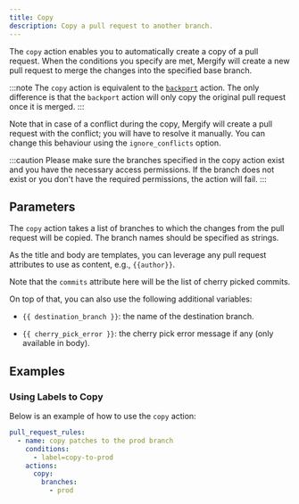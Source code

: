 ```yaml
---
title: Copy
description: Copy a pull request to another branch.
---
```



The `copy` action enables you to automatically create a copy of a pull request.
When the conditions you specify are met, Mergify will create a new pull request
to merge the changes into the specified base branch.

:::note
  The `copy` action is equivalent to the
  [`backport`](/workflow/actions/backport) action. The only difference is that
  the `backport` action will only copy the original pull request once it is
  merged.
:::

Note that in case of a conflict during the copy, Mergify will create a pull
request with the conflict; you will have to resolve it manually. You can change
this behaviour using the `ignore_conflicts` option.

:::caution
  Please make sure the branches specified in the copy action exist and you have
  the necessary access permissions. If the branch does not exist or you don't
  have the required permissions, the action will fail.
:::

## Parameters

The `copy` action takes a list of branches to which the changes from the pull
request will be copied. The branch names should be specified as strings.

<ActionOptionsTable action="copy" />

As the title and body are templates, you can leverage any pull request
attributes to use as content, e.g., `{{author}}`.

Note that the `commits` attribute here will be the list of cherry
picked commits.

On top of that, you can also use the following additional variables:

- `{{ destination_branch }}`: the name of the destination branch.

- `{{ cherry_pick_error }}`: the cherry pick error message if any (only
    available in body).

## Examples

### Using Labels to Copy

Below is an example of how to use the `copy` action:

```yaml
pull_request_rules:
  - name: copy patches to the prod branch
    conditions:
      - label=copy-to-prod
    actions:
      copy:
        branches:
          - prod
```

